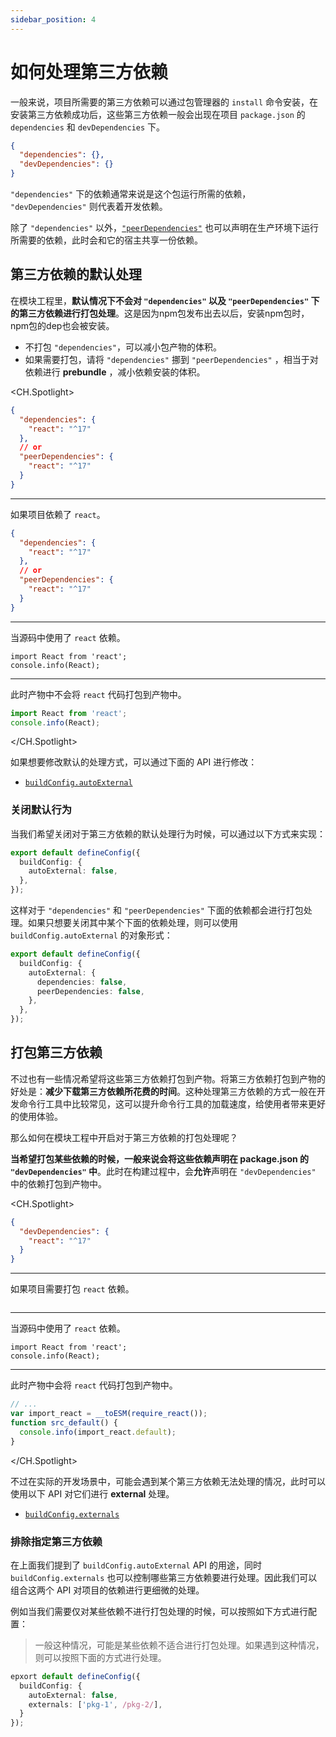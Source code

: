 ```yaml
---
sidebar_position: 4
---
```


# 如何处理第三方依赖

一般来说，项目所需要的第三方依赖可以通过包管理器的 `install` 命令安装，在安装第三方依赖成功后，这些第三方依赖一般会出现在项目 `package.json` 的 `dependencies` 和 `devDependencies` 下。

```json pacakge.json
{
  "dependencies": {},
  "devDependencies": {}
}
```

`"dependencies"` 下的依赖通常来说是这个包运行所需的依赖， `"devDependencies"` 则代表着开发依赖。

除了 `"dependencies"` 以外，[`"peerDependencies"`](/guide/basic/before-getting-started#peerdependencies) 也可以声明在生产环境下运行所需要的依赖，此时会和它的宿主共享一份依赖。

## 第三方依赖的默认处理

在模块工程里，**默认情况下不会对 `"dependencies"` 以及 `"peerDependencies"` 下的第三方依赖进行打包处理**。这是因为npm包发布出去以后，安装npm包时，npm包的dep也会被安装。

- 不打包 `"dependencies"`，可以减小包产物的体积。
- 如果需要打包，请将 `"dependencies"` 挪到 `"peerDependencies"` ，相当于对依赖进行 **prebundle** ，减小依赖安装的体积。

<CH.Spotlight>

```json ./v1/package.json
{
  "dependencies": {
    "react": "^17"
  },
  // or
  "peerDependencies": {
    "react": "^17"
  }
}
```

---

如果项目依赖了 `react`。

```json ./v1/package.json
{
  "dependencies": {
    "react": "^17"
  },
  // or
  "peerDependencies": {
    "react": "^17"
  }
}
```

---

当源码中使用了 `react` 依赖。

```tsx src/index.ts
import React from 'react';
console.info(React);
```

---

此时产物中不会将 `react` 代码打包到产物中。

```js dist/index.js
import React from 'react';
console.info(React);
```

</CH.Spotlight>


如果想要修改默认的处理方式，可以通过下面的 API 进行修改：

- [`buildConfig.autoExternal`](/api/config/build-config#autoexternal)

### 关闭默认行为

当我们希望关闭对于第三方依赖的默认处理行为时候，可以通过以下方式来实现：

```ts
export default defineConfig({
  buildConfig: {
    autoExternal: false,
  },
});
```

这样对于 `"dependencies"` 和 `"peerDependencies"` 下面的依赖都会进行打包处理。如果只想要关闭其中某个下面的依赖处理，则可以使用
`buildConfig.autoExternal` 的对象形式：

```ts
export default defineConfig({
  buildConfig: {
    autoExternal: {
      dependencies: false,
      peerDependencies: false,
    },
  },
});
```

## 打包第三方依赖

不过也有一些情况希望将这些第三方依赖打包到产物。将第三方依赖打包到产物的好处是：**减少下载第三方依赖所花费的时间**。这种处理第三方依赖的方式一般在开发命令行工具中比较常见，这可以提升命令行工具的加载速度，给使用者带来更好的使用体验。

那么如何在模块工程中开启对于第三方依赖的打包处理呢？

**当希望打包某些依赖的时候，一般来说会将这些依赖声明在 package.json 的 `"devDependencies"` 中**。此时在构建过程中，会**允许**声明在 `"devDependencies"` 中的依赖打包到产物中。

<CH.Spotlight>

```json ./v1/package.json
{
  "devDependencies": {
    "react": "^17"
  }
}
```

---

如果项目需要打包 `react` 依赖。

```json ./v1/package.json
```

---

当源码中使用了 `react` 依赖。

```tsx src/index.ts
import React from 'react';
console.info(React);
```

---

此时产物中会将 `react` 代码打包到产物中。

```js dist/index.js
// ...
var import_react = __toESM(require_react());
function src_default() {
  console.info(import_react.default);
}
```

</CH.Spotlight>

不过在实际的开发场景中，可能会遇到某个第三方依赖无法处理的情况，此时可以使用以下 API 对它们进行 **external** 处理。

- [`buildConfig.externals`](/api/config/build-config#externals)

### 排除指定第三方依赖

在上面我们提到了 `buildConfig.autoExternal` API 的用途，同时 `buildConfig.externals` 也可以控制哪些第三方依赖要进行处理。因此我们可以组合这两个
API 对项目的依赖进行更细微的处理。

例如当我们需要仅对某些依赖不进行打包处理的时候，可以按照如下方式进行配置：

> 一般这种情况，可能是某些依赖不适合进行打包处理。如果遇到这种情况，则可以按照下面的方式进行处理。

```ts
epxort default defineConfig({
  buildConfig: {
    autoExternal: false,
    externals: ['pkg-1', /pkg-2/],
  }
});
```
